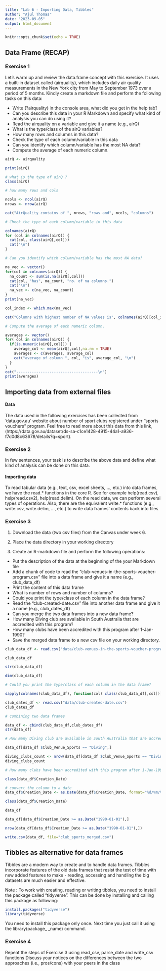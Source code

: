 ```yaml
---
title: "Lab 6 - Importing Data, Tibbles"
author: "Ajul Thomas"
date: "2023-09-05"
output: html_document
---
```


```r
knitr::opts_chunk$set(echo = TRUE)
```

## Data Frame (RECAP)

### Exercise 1

Let’s warm up and review the data.frame concept with this exercise. It uses a built-in dataset called (airquality), which includes daily air quality measurements in the New York city from May to September 1973 over a period of 5 months. Kindly create a markdown file and perform the following tasks on this data:

- Write (?airquality) in the console area, what did you get in the help tab?
- Can you describe this data in your R Markdown and specify what kind of analysis you can do using it?
- Read the airquality on a variable and give it a name (e.g., airQ)
- What is the type/class of the airQ variables?
- How many rows and columns in this data?
- Check the type of each column/variable in this data
- Can you identify which column/variable has the most NA data?
- Compute the average of each numeric column.

```r

airQ <- airquality

print(airQ)

# what is the type of airQ ?
class(airQ)

# how many rows and cols

ncols <- ncol(airQ)
nrows <- nrow(airQ)

cat("AirQuality contains of ", nrows, "rows and", ncols, "columns")

# Check the type of each column/variable in this data

colnames(airQ)
for (col in colnames(airQ)) {
  cat(col, class(airQ[,col]))
  cat("\n")
}

# Can you identify which column/variable has the most NA data?

na_vec <- vector()
for(col in colnames(airQ)) {
  na_count <- sum(is.na(airQ[,col]))
  cat(col, "has", na_count, "no. of na columns.")
  cat("\n")
  na_vec <- c(na_vec, na_count)
}
print(na_vec)

col_index <- which.max(na_vec)

cat("Columns with highest number of NA values is", colnames(airQ)[col_index])

# Compute the average of each numeric column.

averages <- vector()
for( col in colnames(airQ)) { 
  if(is.numeric(airQ[,col])) {
    average_col <- mean(airQ[,col],na.rm = TRUE)
    averages <- c(averages, average_col)
    cat("average of column ", col, "is", average_col, "\n")
  }
}
cat("-------------------------------------\n")
print(averages)

```


## Importing data from external files

#### Data

The data used in the following exercises has been collected from ‘data.gov.au’ website about number of sport clubs registered under “sports vouchers” program. Feel free to read more about this data from this link, (https://data.gov.au/dataset/ds-sa-c1ce1428-4915-44a1-a936-f7d0d8c63678/details?q=sport).



### Exercise 2

In few sentences, your task is to describe the above data and define what kind of analysis can be done on this data.

#### Importing data

To read tabular data (e.g., text, csv, excel sheets, …, etc.) into data frames, we have the read.* functions in the core R. See for example help(read.csv), help(read.csv2), help(read.delim). On the read data, we can perform several types of operations. Also, there are the equivalent write.* functions (e.g., write.csv, write.delim, …, etc.) to write data frames’ contents back into files.

### Exercise 3

1) Download the data (two csv files) from the Canvas under week 6.

2) Place the data directory in your working directory

3) Create an R-markdown file and perform the following operations:

  - Put the description of the data at the beginning of the your Markdown file
  - Add a chunk of code to read the “club-venues-in-the-sports-voucher-program.csv” file into a data frame and give it a name (e.g., club_data_df)
  - Print the content of this data frame
  - What is number of rows and number of columns?
  - Could you print the type/class of each column in the data frame?
  - Read the “club-created-date.csv” file into another data frame and give it a name (e.g., club_dates_df)
  - Can you merge the two data frames into a new data frame?
  - How many Diving club are available in South Australia that are accredited with this program? 
  - How many clubs have been accredited with this program after 1-Jan-1990?
  - Save the merged data frame to a new csv file on your working directory.


```r

club_data_df <- read.csv("data/club-venues-in-the-sports-voucher-program.csv")

club_data_df

str(club_data_df)

dim(club_data_df)

# Could you print the type/class of each column in the data frame?

sapply(colnames(club_data_df), function(col) class(club_data_df[,col])) 

```
```r

club_dates_df <- read.csv("data/club-created-date.csv")
club_dates_df

# combining two data frames

data_df <- cbind(club_data_df,club_dates_df)
str(data_df)

```

```r

# How many Diving club are available in South Australia that are accredited with this program? 

data_df[data_df $Club_Venue_Sports == "Diving",]

diving_clubs_count <- nrow(data_df[data_df $Club_Venue_Sports == "Diving",])
diving_clubs_count

# How many clubs have been accredited with this program after 1-Jan-1990?

class(data_df$Creation_Date)

# convert the column to a date
data_df$Creation_Date <- as.Date(data_df$Creation_Date, format="%d/%m/%Y")

class(data_df$Creation_Date)

data_df

data_df[data_df$Creation_Date >= as.Date("1990-01-01"),]

nrow(data_df[data_df$Creation_Date >= as.Date("1990-01-01"),])

write.csv(data_df, file="club_sports_merged.csv")

```



## Tibbles as alternative for data frames

Tibbles are a modern way to create and to handle data frames. Tibbles incorporate features of the old data frames that resist the test of time with new added features to make - reading, accessing and handling the big datasets are much easier and effective.

Note : To work with creating, reading or writing tibbles, you need to install the package called “tidyverse”. This can be done by installing and calling this package as following:

```r

install.packages("tidyverse")
library(tidyverse)

```


You need to install this package only once. Next time you just call it using the library(package_ _name) command.

### Exercise 4

Repeat the steps of Exercise 3 using read_csv, parse_date and write_csv functions
Discuss your notices on the differences between the two approaches (i.e., pros/cons) with your peers in the class